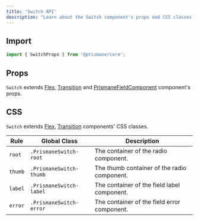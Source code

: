 ---
title: 'Switch API'
description: "Learn about the Switch component's props and CSS classes."
---

## Import

```js
import { SwitchProps } from '@prismane/core';
```

## Props

`Switch` extends [Flex](/docs/components-api/flex-api), [Transition](/docs/components-api/transition-api) and [PrismaneFieldComponent](/docs/getting-started/globals#prismanefieldcomponent-type) component's props.

## CSS

`Switch` extends [Flex](/docs/components-api/flex-api), [Transition](/docs/components-api/transition-api) components' CSS classes.

| Rule    | Global Class            | Description                                 |
| ------- | ----------------------- | ------------------------------------------- |
| `root`  | `.PrismaneSwitch-root`  | The container of the radio component.       |
| `thumb` | `.PrismaneSwitch-thumb` | The thumb container of the radio component. |
| `label` | `.PrismaneSwitch-label` | The container of the field label component. |
| `error` | `.PrismaneSwitch-error` | The container of the field error component. |
